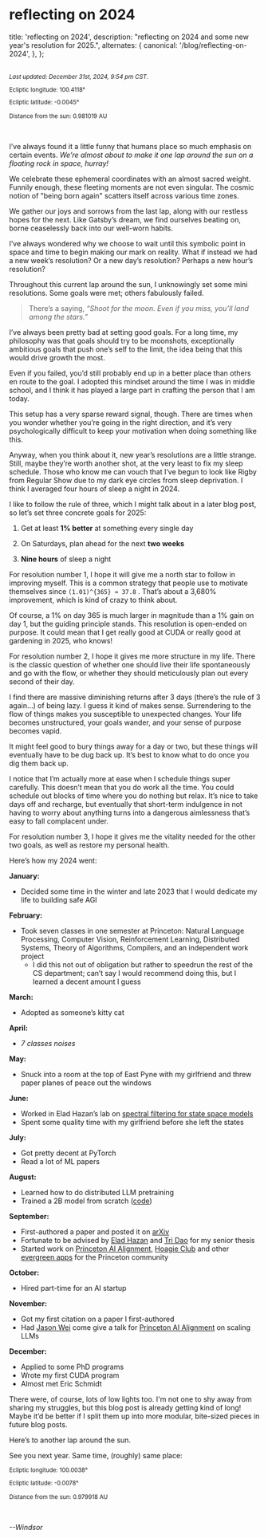 # reflecting on 2024


<AnimatedName />

  title: 'reflecting on 2024',
  description: "reflecting on 2024 and some new year's resolution for 2025.",
  alternates: {
    canonical: '/blog/reflecting-on-2024',
  },
};

<br />
<small>
  <em>Last updated: December 31st, 2024, 9:54 pm CST.</em>

  Ecliptic longitude: 100.4118°
  
  Ecliptic latitude: -0.0045°
  
  Distance from the sun: 0.981019 AU
</small>

<br />

I’ve always found it a little funny that humans place so much emphasis on certain events. <em>We’re almost about to make it one lap around the sun on a floating rock in space, hurray!</em>

We celebrate these ephemeral coordinates with an almost sacred weight. Funnily enough, these fleeting moments are not even singular. The cosmic notion of "being born again" scatters itself across various time zones.

We gather our joys and sorrows from the last lap, along with our restless hopes for the next. Like Gatsby’s dream, we find ourselves beating on, borne ceaselessly back into our well-worn habits.

I’ve always wondered why we choose to wait until this symbolic point in space and time to begin
making our mark on reality. What if instead we had a new week’s resolution? Or a new day’s
resolution? Perhaps a new hour’s resolution?

Throughout this current lap around the sun, I unknowingly set some mini resolutions. Some goals
were met; others fabulously failed.

<blockquote>
  There’s a saying, <em>“Shoot for the moon. Even if you miss, you’ll land among the stars.”</em>
</blockquote>

I’ve always been pretty bad at setting good goals. For a long time, my philosophy was that goals
should try to be moonshots, exceptionally ambitious goals that push one’s self to the limit, the
idea being that this would drive growth the most.

Even if you failed, you’d still probably end up in a better place than others en route to the
goal. I adopted this mindset around the time I was in middle school, and I think it has played a
large part in crafting the person that I am today.

This setup has a very sparse reward signal, though. There are times when you wonder whether you’re
going in the right direction, and it’s very psychologically difficult to keep your motivation when
doing something like this.

Anyway, when you think about it, new year’s resolutions are a little strange. Still, maybe they’re worth another shot, at the very least to fix my sleep schedule. Those who know me can vouch that I’ve begun to look like Rigby from Regular Show due to my dark eye circles from sleep deprivation. I think I averaged four hours of sleep a night in 2024.

I like to follow the rule of three, which I might talk about in a later blog post, so let’s set three
concrete goals for 2025:

1. Get at least **1% better** at something every single day

2. On Saturdays, plan ahead for the next **two weeks**

3. **Nine hours** of sleep a night

For resolution number 1, I hope it will give me a north star to follow in improving myself. This
is a common strategy that people use to motivate themselves since <code>(1.01)^{365} ≈ 37.8</code>
. That’s about a 3,680% improvement, which is kind of crazy to think about.

Of course, a 1% on day 365 is much larger in magnitude than a 1% gain on day 1, but the guiding
principle stands. This resolution is open-ended on purpose. It could mean that I get really good
at CUDA or really good at gardening in 2025, who knows!

For resolution number 2, I hope it gives me more structure in my life. There is the classic
question of whether one should live their life spontaneously and go with the flow, or whether they
should meticulously plan out every second of their day.

I find there are massive diminishing returns after 3 days (there’s the rule of 3 again…) of
being lazy. I guess it kind of makes sense. Surrendering to the flow of things makes you
susceptible to unexpected changes. Your life becomes unstructured, your goals wander, and your
sense of purpose becomes vapid.

It might feel good to bury things away for a day or two, but these things will eventually have to
be dug back up. It’s best to know what to do once you dig them back up.

I notice that I’m actually more at ease when I schedule things super carefully. This doesn’t mean that you do work all the time. You could schedule out blocks of time where you do nothing but relax. It’s nice to take days off and recharge, but eventually that short-term indulgence in not having to worry about anything turns into a dangerous aimlessness that’s easy to fall complacent under.

For resolution number 3, I hope it gives me the vitality needed for the other two goals, as well
as restore my personal health.

Here’s how my 2024 went:

<strong>January:</strong>

- Decided some time in the winter and late 2023 that I would dedicate my life to building safe AGI

<strong>February:</strong>

- Took seven classes in one semester at Princeton: Natural Language Processing, Computer Vision,
Reinforcement Learning, Distributed Systems, Theory of Algorithms, Compilers, and an independent
work project
    - I did this not out of obligation but rather to speedrun the rest of the CS department; can’t say I would recommend doing this, but I learned a decent amount I guess

<strong>March:</strong>

- Adopted as someone’s kitty cat

<strong>April:</strong>

- <em>7 classes noises</em>

<strong>May:</strong>

- Snuck into a room at the top of East Pyne with my girlfriend and threw paper planes of peace out the
windows

<strong>June:</strong>

- Worked in Elad Hazan’s lab on [spectral filtering for state space models](https://arxiv.org/abs/2312.06837)
- Spent some quality time with my girlfriend before she left the states

<strong>July:</strong>

- Got pretty decent at PyTorch
- Read a lot of ML papers

<strong>August:</strong>

- Learned how to do distributed LLM pretraining
- Trained a 2B model from scratch ([code](https://github.com/windsornguyen/flash-stu))

<strong>September:</strong>

- First-authored a paper and posted it on [arXiv](https://arxiv.org/abs/2409.10489)
- Fortunate to be advised by [Elad Hazan](https://x.com/HazanPrinceton) and [Tri Dao](https://x.com/tri_dao) for my senior thesis
- Started work on [Princeton AI Alignment](https://princetonalignment.org/programs), [Hoagie Club](https://club.hoagie.io) and other [evergreen apps](https://hoagie.io/) for the Princeton community

<strong>October:</strong>

- Hired part-time for an AI startup

<strong>November:</strong>

- Got my first citation on a paper I first-authored
- Had [Jason Wei](https://jasonwei.net) come give a talk for [Princeton AI Alignment](https://princetonalignment.org) on scaling LLMs

<strong>December:</strong>

- Applied to some PhD programs
- Wrote my first CUDA program
- Almost met Eric Schmidt

There were, of course, lots of low lights too. I'm not one to shy away from sharing my struggles, but this blog post is already getting kind of long! Maybe it’d be better if I split them up into more modular, bite-sized pieces in future blog posts.

Here’s to another lap around the sun.

See you next year. Same time, (roughly) same place:

<small>
Ecliptic longitude: 100.0038°

Ecliptic latitude: -0.0078°

Distance from the sun: 0.979918 AU
</small>

<br />

<em>--Windsor</em>
